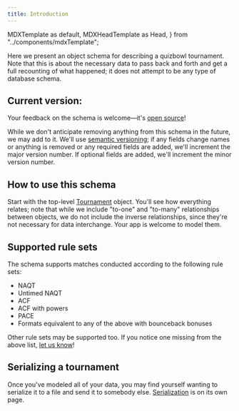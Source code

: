 ```yaml
---
title: Introduction
---
```



  MDXTemplate as default,
  MDXHeadTemplate as Head,
} from "../components/mdxTemplate";

Here we present an object schema for describing a quizbowl tournament. Note that this is about the necessary data to pass back and forth and get a full recounting of what happened; it does not attempt to be any type of database schema.

## Current version: **<VersionNumber />**

Your feedback on the schema is welcome—it's [open source](http://github.com/quizbowl/schema)!

While we don't anticipate removing anything from this schema in the future, we may add to it. We'll use [semantic versioning](http://semver.org); if any fields change names or anything is removed or any required fields are added, we'll increment the major version number. If optional fields are added, we'll increment the minor version number.

## How to use this schema

Start with the top-level [Tournament](/tournament) object. You'll see how everything relates; note that while we include "to-one" and "to-many" relationships between objects, we do not include the inverse relationships, since they're not necessary for data interchange. Your app is welcome to model them.

## Supported rule sets

The schema supports matches conducted according to the following rule sets:

- NAQT
- Untimed NAQT
- ACF
- ACF with powers
- PACE
- Formats equivalent to any of the above with bounceback bonuses

Other rule sets may be supported too. If you notice one missing from the above list, [let us know](https://github.com/quizbowl/schema/issues)!

## Serializing a tournament

Once you've modeled all of your data, you may find yourself wanting to serialize it to a file and send it to somebody else. [Serialization](/serialization) is on its own page.
